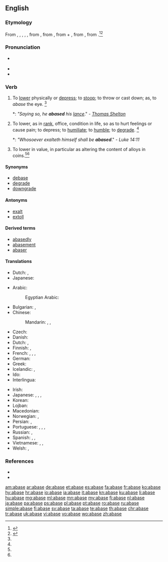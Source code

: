 ==English==

===Etymology===
From {{etyl|enm|en}} {{term|abaisse|lang=enm}}, {{term|abesse|lang=enm}}, {{term|abessen|lang=enm}}, {{term|abaishen|lang=enm}}, {{term|abassen|lang=enm}}, from {{etyl|frm|en}} {{term|abaisser|lang=frm}}, from {{etyl|fro|en}} {{term|abaissier||bring low|lang=fro}}, from {{etyl|fro|en}} {{term|a-|lang=fro}} + {{m|fro|baissier||to lower}}, from {{etyl|VL.|en}} {{m|la|abbassiāre||to lower}}, from {{etyl|ML.|en}} {{m|la|bassus||short of stature, low, humble}}.<ref>{{R:CDOE|page=2}}</ref><ref name=SOED>{{R:SOED5|page=2}}</ref>

===Pronunciation===
* {{a|UK}} {{IPA|/ə.ˈbeɪs/|lang=en}}
* {{audio|en-us-abase.ogg|Audio (US)|lang=en}}
* {{rhymes|eɪs|lang=en}}

===Verb===
{{en-verb|abas}}

# {{context|transitive|archaic|lang=en}} To [[lower]] physically or [[depress]]; to [[stoop]]; to throw or cast down; as, to ''abase'' the eye. {{defdate|First attested from around (1350 to 1470)}}<ref name=SOED/>
#*: ''"Saying so, he '''abased''' his [[lance]]''." - ''[[w:Thomas Shelton|Thomas Shelton]]''
# {{context|transitive|lang=en}} To lower, as in [[rank]], office, condition in life, so as to hurt feelings or cause pain; to depress; to [[humiliate]]; to [[humble]]; to [[degrade]]. {{defdate|First attested from around (1350 to 1470)}}<ref name=SOED/>
#*: ''"Whosoever exalteth himself shall be '''abased'''''." - ''Luke 14:11''
# {{context|transitive|obsolete|lang=en}} To lower in value, in particular as altering the content of alloys in coins.<ref name=SOED/>{{defdate|Attested from the mid 16<sup>th</sup> century until the mid 18<sup>th</sup> century.}}<ref name=SOED/>

====Synonyms====
* [[debase]]
* [[degrade]]
* [[downgrade]]

====Antonyms====
* [[exalt]]
* [[extoll]]

====Derived terms====
* [[abasedly]]
* [[abasement]]
* [[abaser]]

====Translations====
{{trans-top|to lower}}
* Dutch: {{t+|nl|neerhalen}}, {{t+|nl|strijken}}
* Japanese: {{t+|ja|下げる|tr=sageru}}
{{trans-bottom}}

{{trans-top|to lower as in rank, so as to hurt feelings}}
* Arabic: {{t|ar|ذَلّ}}
*: Egyptian Arabic: {{t|arz|ذل|tr=zall|sc=Arab}}
* Bulgarian: {{t+|bg|унижа́вам|impf}}, {{t+|bg|понижа́вам|impf}}
* Chinese:
*: Mandarin: {{t+|cmn|羞辱|tr=xiūrǔ|sc=Hani}}, {{t+|cmn|貶低|sc=Hani}}, {{t+|cmn|贬低|tr=biǎndī|sc=Hani}}
* Czech: {{t|cs|ponížit|pf}}
* Danish: {{t|da|ydmyge}}
* Dutch: {{t+|nl|vernederen}}, {{t+|nl|kleineren}}
* Finnish: {{t+|fi|alentaa}}, {{t+|fi|nöyryyttää}}
* French: {{t+|fr|baisser}}, {{t+|fr|abaisser}}, {{t+|fr|rabaisser}}, {{t+|fr|humilier}}
* German: {{t+|de|erniedrigen}}
* Greek: {{t+|el|εξευτελίζω}}
* Icelandic: {{t|is|auðmýkja}}, {{t|is|niðurlægja}}
* Ido: {{t+|io|abasar}}
* Interlingua: {{t+|ia|abassar}}
{{trans-mid}}
* Irish: {{t|ga|uirísligh}}
* Japanese: {{t+|ja|卑しめる|tr=iyashimeru}}, {{t|ja|貶める|tr=otoshimeru}}, {{t|ja|格下げ|alt=格下げする|tr=kakusage suru}}, {{t+|ja|卑下|alt=卑下する|tr=hige suru}}
* Korean: {{t+|ko|낮추다|sc=Kore}}
* Lojban: {{t|jbo|tolnolri'a}}
* Macedonian: {{t|mk|пони́зува|impf|sc=Cyrl}}
* Norwegian: {{t|no|fornedre}}, {{t+|no|ydmyke}}
* Persian: {{t-check|fa|خود را خوار شمردن|sc=Arab}}, {{t-check|fa|خود را کوچک کردن|sc=Arab}}
* Portuguese: {{t+|pt|rebaixar}}, {{t+|pt|humilhar}}, {{t+|pt|abater}}, {{t+|pt|abaixar}}
* Russian: {{t+|ru|унижа́ть|impf}}, {{t+|ru|уни́зить|pf}}
* Spanish: {{t+|es|rebajar}}, {{t+|es|degradar}}, {{t+|es|humillar}}
* Vietnamese: {{t-check|vi|[[làm]] [[hạ]] [[phẩm giá]]}}, {{t-check|vi|làm [[mất]] [[thể diện]]}}, {{t+check|vi|nhục|alt=làm nhục}}
* Welsh: {{t+|cy|darostwng}}, {{t+|cy|iselhau}}
{{trans-bottom}}

===References===
* {{R:Century 1911}}
* {{R:Webster 1913}}
<references/>

[[am:abase]]
[[ar:abase]]
[[de:abase]]
[[et:abase]]
[[es:abase]]
[[fa:abase]]
[[fr:abase]]
[[ko:abase]]
[[hy:abase]]
[[hr:abase]]
[[io:abase]]
[[ia:abase]]
[[it:abase]]
[[kn:abase]]
[[ku:abase]]
[[li:abase]]
[[hu:abase]]
[[mg:abase]]
[[ml:abase]]
[[mn:abase]]
[[my:abase]]
[[fj:abase]]
[[nl:abase]]
[[ja:abase]]
[[pa:abase]]
[[ps:abase]]
[[pl:abase]]
[[pt:abase]]
[[ro:abase]]
[[ru:abase]]
[[simple:abase]]
[[fi:abase]]
[[sv:abase]]
[[ta:abase]]
[[te:abase]]
[[th:abase]]
[[chr:abase]]
[[tr:abase]]
[[uk:abase]]
[[vi:abase]]
[[vo:abase]]
[[wo:abase]]
[[zh:abase]]